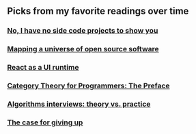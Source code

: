 
## Picks from my favorite readings over time

<SEO title="Readings" />
<Tiles>

  ### [No, I have no side code projects to show you](https://bit.ly/33zdmtc)
  ### [Mapping a universe of open source software](https://www.tweag.io/posts/2019-02-06-mapping-open-source.html)
  ### [React as a UI runtime](https://overreacted.io/react-as-a-ui-runtime/)
  ### [Category Theory for Programmers: The Preface](https://bartoszmilewski.com/2014/10/28/category-theory-for-programmers-the-preface/)
  ### [Algorithms interviews: theory vs. practice](https://danluu.com/algorithms-interviews/)
  ### [The case for giving up](https://samkriss.com/2019/12/19/the-case-for-giving-up/)

</Tiles>


